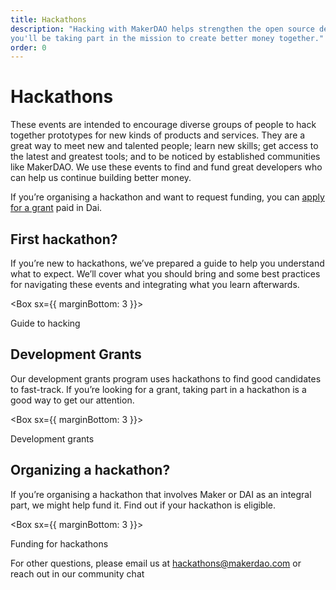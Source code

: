 ```yaml
---
title: Hackathons
description: "Hacking with MakerDAO helps strengthen the open source developer community behind Dai and, by adding new functionality, 
you'll be taking part in the mission to create better money together."
order: 0
---
```


# Hackathons

These events are intended to encourage diverse groups of people to hack together prototypes for new kinds of products and services. 
They are a great way to meet new and talented people; learn new skills; get access to the latest and greatest tools; and to be 
noticed by established communities like MakerDAO. We use these events to find and fund great developers who can help us continue building better money.

<Callout secondary icon="dai">

If you’re organising a hackathon and want to request funding, you can [apply for a grant](/funding/hackathon-funding.md) paid in Dai.

</Callout>

## First hackathon?

If you’re new to hackathons, we’ve prepared a guide to help you understand what to expect. We’ll cover what you should bring and some best practices 
for navigating these events and integrating what you learn afterwards.

<Box sx={{ marginBottom: 3 }}>

<Link to="/work_with_us/hackathons/guide-to-hacking">Guide to hacking</Link>

</Box>

## Development Grants

Our development grants program uses hackathons to find good candidates to fast-track. If you’re looking for a grant, taking part in a hackathon 
is a good way to get our attention.

<Box sx={{ marginBottom: 3 }}>

<Link to="/funding/development-grants/">Development grants</Link>

</Box>

<Tout alt image>

<Box>

## Organizing a hackathon?

If you’re organising a hackathon that involves Maker or DAI as an integral part, we might help fund it. Find out if your hackathon is eligible.

<Box sx={{ marginBottom: 3 }}>

<Link to="/funding/hackathon-funding">Funding for hackathons</Link>

</Box>

For other questions, please email us at hackathons@makerdao.com or 
reach out in our <Link to="https://chat.makerdao.com/channel/community-development" icon="rocketchat">community chat</Link>

</Box>

</Tout>
